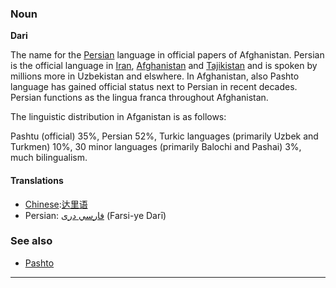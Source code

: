 ===Noun===
'''Dari'''

The name for the [[Persian]] language in official papers of Afghanistan. Persian is the official language in [[Iran]], [[Afghanistan]] and [[Tajikistan]] and is spoken by millions more in Uzbekistan and elswhere. In Afghanistan, also Pashto language has gained official status next to Persian in recent decades. Persian functions as the lingua franca throughout Afghanistan.

The linguistic distribution in Afganistan is as follows:

Pashtu (official) 35%, Persian 52%, Turkic languages (primarily Uzbek and Turkmen) 10%, 30 minor languages (primarily Balochi and Pashai) 3%, much bilingualism.

====Translations====
*[[Chinese]]:[[达里语]]
*Persian: [[فارسي دری]] (Farsi-ye Darī)

===See also===
*[[Pashto]]

----
